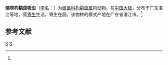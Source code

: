 {{Speciesbox
| taxon = Numeniotrema constricta
| binomial_authority = (Ke, 1979)<ref name='id10175'>{{cite web| url =http://www.bioinfo.cn/db05/BjdwSpecies.php?action=view&id=10175| title =缩窄杓鹬盘吸虫| work =《中国动物物种编目数据库》| publisher =中国科学院微生物研究所| author =中国科学院动物研究所| accessdate =2009-04-16| deadurl =yes| archiveurl =https://web.archive.org/web/20160305071122/http://www.bioinfo.cn/db05/BjdwSpecies.php?action=view&id=10175| archivedate =2016-03-05}}</ref>
}}

'''缩窄杓鹬盘吸虫'''（[[学名|学名]]：{{lang|la|''Numeniotrema constricta''}}）为[[微茎科|微茎科]][[杓鹬盘属|杓鹬盘属]]的动物。在[[中国大陆|中国大陆]]，分布于广东湛江等地，营[[寄生|寄生]]生活，寄生在肠。该物种的模式产地在广东省湛江市。<ref name='id10175'/>

== 参考文献 ==
{{reflist}}

{{吸虫小作品}}
{{taxonbar}}
[[Category:_1979年描述的动物|S]]
[[Category:杓鹬盘属|S]]